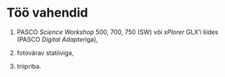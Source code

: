 # Töö vahendid

1.  PASCO *Science Workshop* 500, 700, 750 (SW) või *xPlorer* GLX'i liides (PASCO *Digital Adapter*iga),

2.  fotovärav statiiviga,

3.  triipriba.
